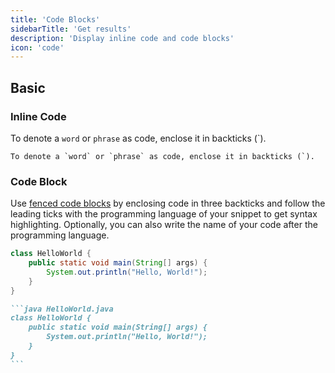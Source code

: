 ```yaml
---
title: 'Code Blocks'
sidebarTitle: 'Get results'
description: 'Display inline code and code blocks'
icon: 'code'
---
```


## Basic

### Inline Code

To denote a `word` or `phrase` as code, enclose it in backticks (`).

```
To denote a `word` or `phrase` as code, enclose it in backticks (`).
```

### Code Block

Use [fenced code blocks](https://www.markdownguide.org/extended-syntax/#fenced-code-blocks) by enclosing code in three backticks and follow the leading ticks with the programming language of your snippet to get syntax highlighting. Optionally, you can also write the name of your code after the programming language.

```java HelloWorld.java
class HelloWorld {
    public static void main(String[] args) {
        System.out.println("Hello, World!");
    }
}
```

````md
```java HelloWorld.java
class HelloWorld {
    public static void main(String[] args) {
        System.out.println("Hello, World!");
    }
}
```
````
